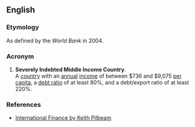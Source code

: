==English==

===Etymology===
As defined by the ''World Bank'' in 2004.

===Acronym===
{{head|en|acronym}}

# {{context|macroeconomics|lang=en}} '''Severely Indebted Middle Income Country'''. <br />A [[country]] with an [[annual]] [[income]] of between $736 and $9,075 [[per capita]], a [[debt ratio]] of at least 80%, and a debt/export ratio of at least 220%.

===References===
* [http://www.palgrave.com/business/pilbeam_int/students/intros/15.htm International Finance by Keith Pilbeam]